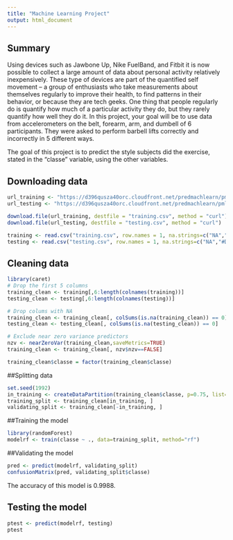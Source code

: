 ```yaml
---
title: "Machine Learning Project"
output: html_document
---
```


## Summary

Using devices such as Jawbone Up, Nike FuelBand, and Fitbit it is now possible to collect a large amount of data about personal activity relatively inexpensively. These type of devices are part of the quantified self movement – a group of enthusiasts who take measurements about themselves regularly to improve their health, to find patterns in their behavior, or because they are tech geeks. One thing that people regularly do is quantify how much of a particular activity they do, but they rarely quantify how well they do it. In this project, your goal will be to use data from accelerometers on the belt, forearm, arm, and dumbell of 6 participants. They were asked to perform barbell lifts correctly and incorrectly in 5 different ways.

The goal of this project is to predict the style subjects did the exercise, stated in the “classe” variable, using the other variables.

## Downloading data

```r

url_training <- "https://d396qusza40orc.cloudfront.net/predmachlearn/pml-training.csv"
url_testing <- "https://d396qusza40orc.cloudfront.net/predmachlearn/pml-testing.csv"

download.file(url_training, destfile = "training.csv", method = "curl")
download.file(url_testing, destfile = "testing.csv", method = "curl")

training <- read.csv("training.csv", row.names = 1, na.strings=c("NA","#DIV/0!",""))
testing <- read.csv("testing.csv", row.names = 1, na.strings=c("NA","#DIV/0!",""))

```


## Cleaning data

```r

library(caret)
# Drop the first 5 columns
training_clean <- training[,6:length(colnames(training))]
testing_clean <- testing[,6:length(colnames(testing))]

# Drop colums with NA
training_clean <- training_clean[, colSums(is.na(training_clean)) == 0] 
testing_clean <- testing_clean[, colSums(is.na(testing_clean)) == 0]

# Exclude near zero variance predictors
nzv <- nearZeroVar(training_clean,saveMetrics=TRUE)
training_clean <- training_clean[, nzv$nzv==FALSE]

training_clean$classe = factor(training_clean$classe)
```

##Splitting data

```r

set.seed(1992)
in_training <- createDataPartition(training_clean$classe, p=0.75, list=FALSE)
training_split <- training_clean[in_training, ]
validating_split <- training_clean[-in_training, ]

```


##Training the model

```r

library(randomForest)
modelrf <- train(classe ~ ., data=training_split, method="rf")

```


##Validating the model

```r

pred <- predict(modelrf, validating_split)
confusionMatrix(pred, validating_split$classe)

```

The accuracy of this model is 0.9988.


## Testing the model

```r

ptest <- predict(modelrf, testing)
ptest

```